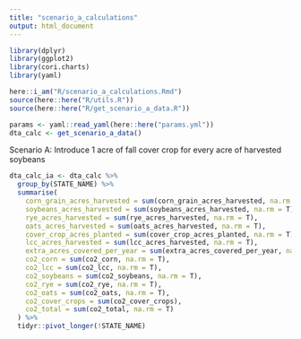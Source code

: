 ```yaml
---
title: "scenario_a_calculations"
output: html_document
---
```


```r

library(dplyr)
library(ggplot2)
library(cori.charts)
library(yaml)

here::i_am("R/scenario_a_calculations.Rmd")
source(here::here("R/utils.R"))
source(here::here("R/get_scenario_a_data.R"))

```


```r

params <- yaml::read_yaml(here::here("params.yml"))
dta_calc <- get_scenario_a_data()

```


Scenario A: Introduce 1 acre of fall cover crop for every acre of harvested soybeans


```r

dta_calc_ia <- dta_calc %>%
  group_by(STATE_NAME) %>%
  summarise(
    corn_grain_acres_harvested = sum(corn_grain_acres_harvested, na.rm = T),
    soybeans_acres_harvested = sum(soybeans_acres_harvested, na.rm = T),
    rye_acres_harvested = sum(rye_acres_harvested, na.rm = T),
    oats_acres_harvested = sum(oats_acres_harvested, na.rm = T),
    cover_crop_acres_planted = sum(cover_crop_acres_planted, na.rm = T),
    lcc_acres_harvested = sum(lcc_acres_harvested, na.rm = T),
    extra_acres_covered_per_year = sum(extra_acres_covered_per_year, na.rm = T),
    co2_corn = sum(co2_corn, na.rm = T),
    co2_lcc = sum(co2_lcc, na.rm = T),
    co2_soybeans = sum(co2_soybeans, na.rm = T),
    co2_rye = sum(co2_rye, na.rm = T),
    co2_oats = sum(co2_oats, na.rm = T),
    co2_cover_crops = sum(co2_cover_crops),
    co2_total = sum(co2_total, na.rm = T)
  ) %>%
  tidyr::pivot_longer(!STATE_NAME)

```




